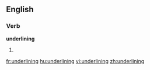 
==English==

===Verb===
'''underlining'''

# {{present participle of|[[underline]]}}

[[fr:underlining]]
[[hu:underlining]]
[[vi:underlining]]
[[zh:underlining]]